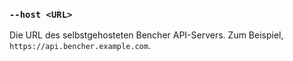 ### `--host <URL>`

Die URL des selbstgehosteten Bencher API-Servers.
Zum Beispiel, `https://api.bencher.example.com`.